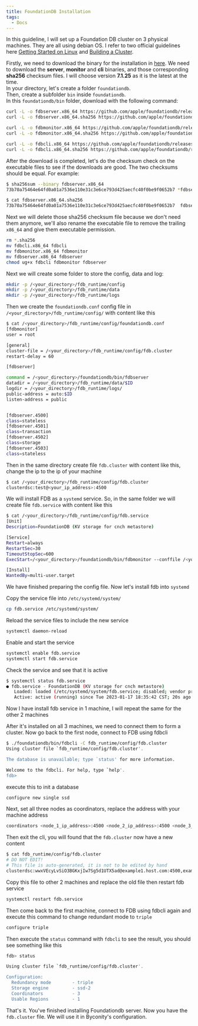 ```yaml
---
title: FoundationDB Installation
tags:
  - Docs
---
```

In this guideline, I will set up a Foundation DB cluster on 3 physical machines. They are all using debian OS. I refer to two official guidelines here [Getting Started on Linux](https://apple.github.io/foundationdb/getting-started-linux.html) and [Building a Cluster](https://apple.github.io/foundationdb/building-cluster.html).

Firstly, we need to download the binary for the installation in [here](https://github.com/apple/foundationdb/releases/). We need to download the __server__, __monitor__ and __cli__ binaries, and those corresponding __sha256__ checksum files. I will choose version __7.1.25__ as it is the latest at the time.\
In your directory, let's create a folder `foundationdb`.\
Then, create a subfolder `bin` inside `foundationdb`. \
In this `foundationdb/bin` folder, download with the following command:

```sh
curl -L -o fdbserver.x86_64 https://github.com/apple/foundationdb/releases/download/7.1.25/fdbserver.x86_64
curl -L -o fdbserver.x86_64.sha256 https://github.com/apple/foundationdb/releases/download/7.1.25/fdbserver.x86_64.sha256

curl -L -o fdbmonitor.x86_64 https://github.com/apple/foundationdb/releases/download/7.1.25/fdbmonitor.x86_64
curl -L -o fdbmonitor.x86_64.sha256 https://github.com/apple/foundationdb/releases/download/7.1.25/fdbmonitor.x86_64.sha256

curl -L -o fdbcli.x86_64 https://github.com/apple/foundationdb/releases/download/7.1.25/fdbcli.x86_64
curl -L -o fdbcli.x86_64.sha256 https://github.com/apple/foundationdb/releases/download/7.1.25/fdbcli.x86_64.sha256
```

After the download is completed, let's do the checksum check on the executable files to see if the downloads are good. The two checksums should be equal. For example:

```sh
$ sha256sum --binary fdbserver.x86_64
73b70a75464e64fd0a01a7536e110e31c3e6ce793d425aecfc40f0be9f0652b7 *fdbserver.x86_64

$ cat fdbserver.x86_64.sha256
73b70a75464e64fd0a01a7536e110e31c3e6ce793d425aecfc40f0be9f0652b7  fdbserver.x86_64
```
Next we will delete those sha256 checksum file because we don't need them anymore, we'll also rename the executable file to remove the trailing `x86_64` and give them executable permission.

```sh
rm *.sha256
mv fdbcli.x86_64 fdbcli
mv fdbmonitor.x86_64 fdbmonitor
mv fdbserver.x86_64 fdbserver
chmod ug+x fdbcli fdbmonitor fdbserver
```

Next we will create some folder to store the config, data and log:
```sh
mkdir -p /<your_directory>/fdb_runtime/config
mkdir -p /<your_directory>/fdb_runtime/data
mkdir -p /<your_directory>/fdb_runtime/logs
```
Then we create the `foundationdb.conf` config file in `/<your_directory>/fdb_runtime/config/` with content like this

```sh
$ cat /<your_directory>/fdb_runtime/config/foundationdb.conf
[fdbmonitor]
user = root

[general]
cluster-file = /<your_directory>/fdb_runtime/config/fdb.cluster
restart-delay = 60

[fdbserver]

command = /<your_directory>/foundationdb/bin/fdbserver
datadir = /<your_directory>/fdb_runtime/data/$ID
logdir = /<your_directory>/fdb_runtime/logs/
public-address = auto:$ID
listen-address = public


[fdbserver.4500]
class=stateless
[fdbserver.4501]
class=transaction
[fdbserver.4502]
class=storage
[fdbserver.4503]
class=stateless
```

Then in the same directory create file `fdb.cluster` with content like this, change the ip to the ip of your machine
```sh
$ cat /<your_directory>/fdb_runtime/config/fdb.cluster
clusterdsc:test@<your_ip_address>:4500
```
We will install FDB as a `systemd` service. So, in the same folder we will create file `fdb.service` with content like this

```sh
$ cat /<your_directory>/fdb_runtime/config/fdb.service
[Unit]
Description=FoundationDB (KV storage for cnch metastore)

[Service]
Restart=always
RestartSec=30
TimeoutStopSec=600
ExecStart=/<your_directory>/foundationdb/bin/fdbmonitor --conffile /<your_directory>/fdb_runtime/config/foundationdb.conf --lockfile /<your_directory>/fdb_runtime/fdbmonitor.pid

[Install]
WantedBy=multi-user.target
```

We have finished preparing the config file. Now let's install fdb into `systemd`

Copy the service file into `/etc/systemd/system/`
```sh
cp fdb.service /etc/systemd/system/
```

Reload the service files to include the new service
```sh
systemctl daemon-reload
```

Enable and start the service
```sh
systemctl enable fdb.service
systemctl start fdb.service
```

Check the service and see that it is active
```sh
$ systemctl status fdb.service
● fdb.service - FoundationDB (KV storage for cnch metastore)
   Loaded: loaded (/etc/systemd/system/fdb.service; disabled; vendor preset: enabled)
   Active: active (running) since Tue 2023-01-17 18:35:42 CST; 20s ago

```

Now I have install fdb service in 1 machine, I will repeat the same for the other 2 machines

After it's installed on all 3 machines, we need to connect them to form a cluster. Now go back to the first node, connect to FDB using fdbcli

```sh
$ ./foundationdb/bin/fdbcli -C fdb_runtime/config/fdb.cluster
Using cluster file `fdb_runtime/config/fdb.cluster'.

The database is unavailable; type `status' for more information.

Welcome to the fdbcli. For help, type `help'.
fdb>
```
execute this to init a database
```sh
configure new single ssd
```
Next, set all three nodes as coordinators, replace the address with your machine address
```sh
coordinators <node_1_ip_address>:4500 <node_2_ip_address>:4500 <node_3_ip_address>:4500
```

Then exit the cli, you will found that the `fdb.cluster` now have a new content

```sh
$ cat fdb_runtime/config/fdb.cluster
# DO NOT EDIT!
# This file is auto-generated, it is not to be edited by hand
clusterdsc:wwxVEcyLvSiO3BGKxjIw7Sg5d1UTX5ad@example1.host.com:4500,example2.host.com:4500,example3.host.com:4500
```

Copy this file to other 2 machines and replace the old file then restart fdb service

```sh
systemctl restart fdb.service
```

Then come back to the first machine, connect to FDB using fdbcli again and execute this command to change redundant mode to `triple`

```sh
configure triple
```

Then execute the `status` command with `fdbcli` to see the result, you should see something like this

```sh
fdb> status

Using cluster file `fdb_runtime/config/fdb.cluster'.

Configuration:
  Redundancy mode        - triple
  Storage engine         - ssd-2
  Coordinators           - 3
  Usable Regions         - 1
```

That's it. You've finished installing Foundationdb server. Now you have the `fdb.cluster` file. We will use it in Byconity's configuration.
